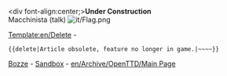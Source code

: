 <div font-align:center;>'''Under Construction''' <br> Macchinista (talk) [[File:it/Flag.png]]</div>

[[Template:en/Delete]] - <pre>{{delete|Article obsolete, feature no longer in game.|~~~~}}</pre>

[[en/Archive/Community/Users/Macchinista/Bozze|Bozze]] - [[en/Macchinista/Sandbox|Sandbox]] - [[en/Archive/OpenTTD/Main Page]]